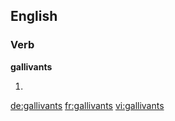 ==English==

===Verb===
'''gallivants'''

# {{en-third-person singular of|gallivant}}

[[de:gallivants]]
[[fr:gallivants]]
[[vi:gallivants]]